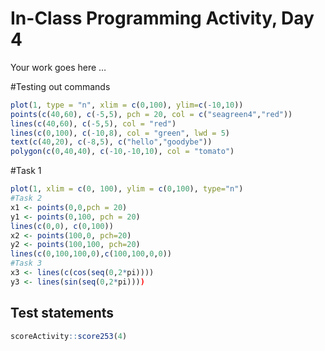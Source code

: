 # In-Class Programming Activity, Day 4

Your work goes here ...

#Testing out commands
```r
plot(1, type = "n", xlim = c(0,100), ylim=c(-10,10))
points(c(40,60), c(-5,5), pch = 20, col = c("seagreen4","red"))
lines(c(40,60), c(-5,5), col = "red")
lines(c(0,100), c(-10,8), col = "green", lwd = 5)
text(c(40,20), c(-8,5), c("hello","goodybe"))
polygon(c(0,40,40), c(-10,-10,10), col = "tomato")
```

#Task 1
```r
plot(1, xlim = c(0, 100), ylim = c(0,100), type="n")
#Task 2
x1 <- points(0,0,pch = 20)
y1 <- points(0,100, pch = 20)
lines(c(0,0), c(0,100))
x2 <- points(100,0, pch=20)
y2 <- points(100,100, pch=20)
lines(c(0,100,100,0),c(100,100,0,0))
#Task 3
x3 <- lines(c(cos(seq(0,2*pi))))
y3 <- lines(sin(seq(0,2*pi))))
```



## Test statements

```r
scoreActivity::score253(4)
```